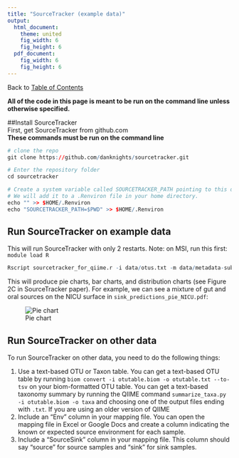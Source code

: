 ```yaml
---
title: "SourceTracker (example data)"
output:
  html_document:
    theme: united
    fig_width: 6
    fig_height: 6
  pdf_document:
    fig_width: 6
    fig_height: 6
---
```

Back to [Table of Contents](index.html)  

**All of the code in this page is meant to be run on the command line unless otherwise specified.**

##Install SourceTracker  
First, get SourceTracker from github.com  
**These commands must be run on the command line**  
```r
# clone the repo
git clone https://github.com/danknights/sourcetracker.git

# Enter the repository folder
cd sourcetracker

# Create a system variable called SOURCETRACKER_PATH pointing to this directory
# We will add it to a .Renviron file in your home directory.
echo "" >> $HOME/.Renviron
echo "SOURCETRACKER_PATH=$PWD" >> $HOME/.Renviron


```

## Run SourceTracker on example data
This will run SourceTracker with only 2 restarts. Note: on MSI, run this first: `module load R`
```r
Rscript sourcetracker_for_qiime.r -i data/otus.txt -m data/metadata-subset.txt -o outdir -v -n 2
```

This will produce pie charts, bar charts, and distribution charts (see Figure 2C in SourceTracker paper). For example, we can see a mixture of gut and oral sources on the NICU surface in `sink_predictions_pie_NICU.pdf`:

![Pie chart](sourcetracker/sourcetracker.png)



## Run SourceTracker on other data
To run SourceTracker on other data, you need to do the following things:

1. Use a text-based OTU or Taxon table. You can get a text-based OTU table by running `biom convert -i otutable.biom -o otutable.txt --to-tsv` on your biom-formatted OTU table. You can get a text-based taxonomy summary by running the QIIME command `summarize_taxa.py -i otutable.biom -o taxa` and choosing one of the output files ending with `.txt`. If you are using an older version of QIIME
2. Include an "Env" column in your mapping file. You can open the mapping file in Excel or Google Docs and create a column indicating the known or expected source environment for each sample.
3. Include a "SourceSink" column in your mapping file. This column should say "source" for source samples and "sink" for sink samples.
